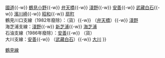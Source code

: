 {{鐵道路線
|模板名稱 = 鶴見線
|名稱 = [[File:JR logo (east).svg|25px|東日本旅客鐵道|link=東日本旅客鐵道]] [[鶴見線]] [[File:JR JI line symbol.svg|18px|JI]]
|代表色 = #ffd400
|車站列表 = [[鶴見站|鶴見]]{{-w}} [[國道站|國道]]{{-w}} [[鶴見小野站|鶴見小野]]{{-w}} [[弁天橋站|弁天橋]]{{-w}} [[淺野站|淺野]]{{-w}} [[安善站|安善]]{{-w}} [[武藏白石站|武藏白石]]{{-w}} [[濱川崎站|濱川崎]]{{-w}} [[昭和站|昭和]]{{-w}} [[扇町站 (神奈川縣)|扇町]]<br />鶴見川口支線（1982年廢除）：（貨）{{link-ja|鶴見川口站|鶴見川口駅|鶴見川口}}{{-w}} （[[弁天橋站|弁天橋]]）{{-w}} [[淺野站|淺野]]<br />海芝浦支線：[[淺野站|淺野]]{{-w}} [[新芝浦站|新芝浦]]{{-w}} [[海芝浦站|海芝浦]]<br />石油支線（1986年廢除）：[[安善站|安善]]{{-w}} （貨）{{link-ja|濱安善站|浜安善駅|濱安善}}<br />大川支線：[[安善站|安善]]{{-w}} （[[武藏白石站|武藏白石]]）{{-w}} [[大川站 (日本)|大川]]
}}<noinclude>
[[Category:東日本旅客鐵道路線模板|鶴見線]]
</noinclude>